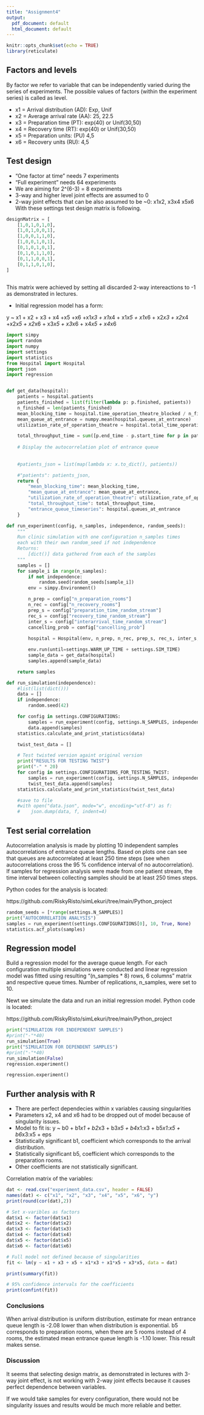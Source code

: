 ```yaml
---
title: "Assignment4"
output:
  pdf_document: default
  html_document: default
---
```


```r
knitr::opts_chunk$set(echo = TRUE)
library(reticulate)
```

## Factors and levels
By factor we refer to variable that can be independently varied during the series of experiments. The possible values of factors (within the experiment series) is called as level.

- x1 = Arrival distribution (AD): Exp, Unif
- x2 = Average arrival rate (AA): 25, 22.5
- x3 = Preparation time (PT): exp(40) or Unif(30,50)
- x4 = Recovery time (RT): exp(40) or Unif(30,50)
- x5 = Preparation units: (PU) 4,5
- x6 = Recovery units (RU): 4,5

## Test design
- "One factor at time" needs 7 experiments
- "Full experiment" needs 64 experiments
- We are aiming for 2^(6-3) = 8 experiments
- 3-way and higher level joint effects are assumed to 0
- 2-way joint effects that can be also  assumed to be ~0: x1x2, x3x4 x5x6
With these settings test design matrix is following.

```python
designMatrix = [
    [1,0,1,0,1,0],
    [1,0,1,0,0,1],
    [1,0,0,1,1,0],
    [1,0,0,1,0,1],
    [0,1,0,1,0,1],
    [0,1,0,1,1,0],
    [0,1,1,0,0,1],
    [0,1,1,0,1,0],
]
    
```

This matrix were achieved by setting all discarded 2-way intereactions to -1 as demonstrated in lectures.

- Initial regression model has a form:

y ~ x1 + x2 + x3 + x4 +x5 +x6 +x1*x3 + x1*x4 + x1*x5 + x1*x6 + x2*x3 + x2*x4 +x2*x5 + x2*x6 + x3*x5 + x3*x6 + x4*x5 + x4*x6


```python

import simpy
import random
import numpy
import settings
import statistics
from Hospital import Hospital
import json
import regression


def get_data(hospital):
    patients = hospital.patients
    patients_finished = list(filter(lambda p: p.finished, patients))
    n_finished = len(patients_finished)
    mean_blocking_time = hospital.time_operation_theatre_blocked / n_finished
    mean_queue_at_entrance = numpy.mean(hospital.queues_at_entrance)
    utilization_rate_of_operation_theatre = hospital.total_time_operating / settings.SIM_TIME

    total_throughput_time = sum([p.end_time - p.start_time for p in patients_finished])
    
    # Display the autocorrelation plot of entrance queue
    
    
    #patients_json = list(map(lambda x: x.to_dict(), patients))

    #"patients": patients_json,
    return {
        "mean_blocking_time": mean_blocking_time,
        "mean_queue_at_entrance": mean_queue_at_entrance,
        "utilization_rate_of_operation_theatre": utilization_rate_of_operation_theatre,
        "total_throughput_time": total_throughput_time,
        "entrance_queue_timeseries": hospital.queues_at_entrance
    }

def run_experiment(config, n_samples, independence, random_seeds):
    """
    Run clinic simulation with one configuration n_samples times
    each with their own random_seed if not independence  
    Returns:
        [dict()] data gathered from each of the samples
    """
    samples = []
    for sample_i in range(n_samples):
        if not independence:
            random.seed(random_seeds[sample_i])
        env = simpy.Environment()

        n_prep = config["n_preparation_rooms"]
        n_rec = config["n_recovery_rooms"]
        prep_s = config["preparation_time_random_stream"]
        rec_s = config["recovery_time_random_stream"]
        inter_s = config["interarrival_time_random_stream"]
        cancelling_prob = config["cancelling_prob"]
        
        hospital = Hospital(env, n_prep, n_rec, prep_s, rec_s, inter_s, cancelling_prob)

        env.run(until=settings.WARM_UP_TIME + settings.SIM_TIME)
        sample_data = get_data(hospital)
        samples.append(sample_data)

    return samples

def run_simulation(independence):
    #list(list(dict()))
    data = []
    if independence:
        random.seed(42)

    for config in settings.CONFIGURATIONS:
        samples = run_experiment(config, settings.N_SAMPLES, independence, random_seeds)
        data.append(samples)
    statistics.calculate_and_print_statistics(data)

    twist_test_data = []

    # Test twisted version againt original version
    print("RESULTS FOR TESTING TWIST")
    print("-" * 20)
    for config in settings.CONFIGURATIONS_FOR_TESTING_TWIST:
        samples = run_experiment(config, settings.N_SAMPLES, independence, random_seeds)
        twist_test_data.append(samples)
    statistics.calculate_and_print_statistics(twist_test_data)

    #save to file
    #with open("data.json", mode="w", encoding="utf-8") as f:
    #    json.dump(data, f, indent=4)


```

## Test serial correlation

Autocorrelation analysis is made by plotting 10 independent samples autocorrelations of entrance queue lengths. Based on plots one can see that queues are autocorrelated at least 250 time steps (see when autocorrelations cross the 95 % confidence interval of no autocorrelation). If samples for regression analysis were made from one patient stream, the time interval between collecting samples should be at least 250 times steps.

Python codes for the analysis is located:

https://github.com/RiskyRisto/simLekuri/tree/main/Python_project


```python
random_seeds = [*range(settings.N_SAMPLES)]
print("AUTOCORRELATION ANALYSIS")
samples = run_experiment(settings.CONFIGURATIONS[0], 10, True, None)
statistics.acf_plots(samples)
```

## Regression model

Build a regression model for the average queue length. 
For each configuration multiple simulations were conducted and linear regression model was fitted using resulting "(n_samples * 8) rows, 6 columns" matrix and respective queue times. Number of replications, n_samples, were set to 10.

Newt we simulate the data and run an initial regression model. Python code is located:

https://github.com/RiskyRisto/simLekuri/tree/main/Python_project

```python
print("SIMULATION FOR INDEPENDENT SAMPLES")
#print("-"*40)
run_simulation(True)
print("SIMULATION FOR DEPENDENT SAMPLES")
#print("-"*40)
run_simulation(False)
regression.experiment()
```

```python
regression.experiment()
```

## Further analysis with R

- There are perfect dependecies within x variables causing singularities
- Parameters x2, x4 and x6 had to be dropped out of model because of singularity issues.
- Model to fit is: y ~ b0 + b1*x1 + b2*x3 + b3*x5 + b4*x1:x3 + b5*x1:x5 + b6*x3:x5 + eps
- Statistically significant  b1, coefficient which corresponds to the arrival distribution.
- Statistically significant  b5, coefficient which corresponds to the preparation rooms.
- Other coefficients are not statistically significant.

Correlation matrix of the variables:

```r

dat <- read.csv("experiment_data.csv", header = FALSE)
names(dat) <- c("x1", "x2", "x3", "x4", "x5", "x6", "y")
print(round(cor(dat),2))
```

```r

# Set x-varibles as factors
dat$x1 <- factor(dat$x1)
dat$x2 <- factor(dat$x2)
dat$x3 <- factor(dat$x3)
dat$x4 <- factor(dat$x4)
dat$x5 <- factor(dat$x5)
dat$x6 <- factor(dat$x6)

# Full model not defined because of singularities
fit <- lm(y ~ x1 + x3 + x5 + x1*x3 + x1*x5 + x3*x5, data = dat)

print(summary(fit))

# 95% confidence intervals for the coefficients
print(confint(fit))
```

### Conclusions
When arrival distribution is uniform distribution, estimate for mean entrance queue length is -2.08 lower than when distribution is exponential. b5 corresponds to preparation rooms, when there are 5 rooms instead of 4 rooms, the estimated mean entrance queue length is -1.10 lower. This result makes sense.


### Discussion

It seems that selecting design matrix, as demonstrated in lectures with 3-way joint effect, is not working with 2-way joint effects because it causes perfect dependence between variables. 

If we would take samples for every configuration, there would not be singularity issues and results would be much more reliable and better.

